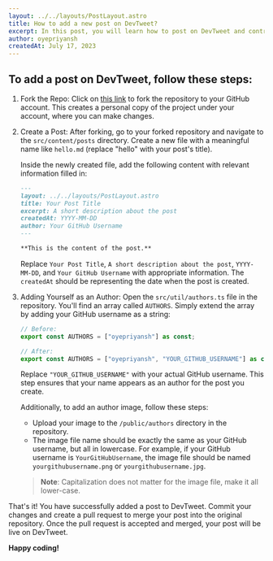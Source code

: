 ```yaml
---
layout: ../../layouts/PostLayout.astro
title: How to add a new post on DevTweet?
excerpt: In this post, you will learn how to post on DevTweet and contribute to the developer community.
author: oyepriyansh
createdAt: July 17, 2023
---
```



## To add a post on DevTweet, follow these steps:

1. Fork the Repo:
   Click on [this link](https://github.com/oyepriyansh/DevTweet/fork) to fork the repository to your GitHub account. This creates a personal copy of the project under your account, where you can make changes.

2. Create a Post:
   After forking, go to your forked repository and navigate to the `src/content/posts` directory. Create a new file with a meaningful name like `hello.md` (replace "hello" with your post's title).

   Inside the newly created file, add the following content with relevant information filled in:

   ```md
   ---
   layout: ../../layouts/PostLayout.astro
   title: Your Post Title
   excerpt: A short description about the post
   createdAt: YYYY-MM-DD
   author: Your GitHub Username
   ---

   **This is the content of the post.**
   ```

   Replace `Your Post Title`, `A short description about the post`, `YYYY-MM-DD`, and `Your GitHub Username` with appropriate information. The `createdAt` should be representing the date when the post is created.

3. Adding Yourself as an Author:
   Open the `src/util/authors.ts` file in the repository. You'll find an array called `AUTHORS`. Simply extend the array by adding your GitHub username as a string:

   ```ts
   // Before:
   export const AUTHORS = ["oyepriyansh"] as const;

   // After:
   export const AUTHORS = ["oyepriyansh", "YOUR_GITHUB_USERNAME"] as const;
   ```

   Replace `"YOUR_GITHUB_USERNAME"` with your actual GitHub username. This step ensures that your name appears as an author for the post you create.

   Additionally, to add an author image, follow these steps:
   - Upload your image to the `/public/authors` directory in the repository.
   - The image file name should be exactly the same as your GitHub username, but all in lowercase. For example, if your GitHub username is `YourGitHubUsername`, the image file should be named `yourgithubusername.png` or `yourgithubusername.jpg`.

   > **Note**: Capitalization does not matter for the image file, make it all lower-case.

That's it! You have successfully added a post to DevTweet. Commit your changes and create a pull request to merge your post into the original repository. Once the pull request is accepted and merged, your post will be live on DevTweet. 

**Happy coding!**
